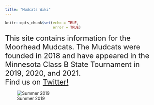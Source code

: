 ```yaml
---
title: "Mudcats Wiki"
---
```


```r
knitr::opts_chunk$set(echo = TRUE,
                      error = TRUE)
```

<font size="5"> 
This site contains information for the Moorhead Mudcats.
The Mudcats were founded in 2018 and have appeared in the Minnesota Class B State Tournament in 2019, 2020, and 2021.
<br>
Find us on [Twitter!](https://twitter.com/MMudcats)

 </font>

![Summer 2019](Images/teamPic.png)
